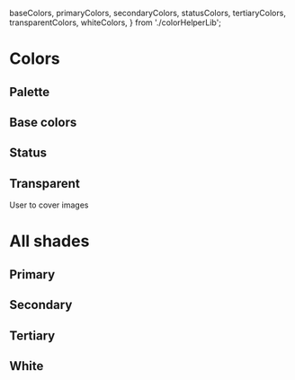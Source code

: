   baseColors,
  primaryColors,
  secondaryColors,
  statusColors,
  tertiaryColors,
  transparentColors,
  whiteColors,
} from './colorHelperLib';

<Meta of={stories} />

# Colors

## Palette

<Canvas>
  <Palette
    colors={[baseColors, primaryColors, secondaryColors, tertiaryColors, whiteColors, statusColors]}
  />
</Canvas>

## Base colors

<Canvas>
  <ColorHelper colors={baseColors} />
</Canvas>

## Status

<Canvas>
  <ColorHelper colors={statusColors} />
</Canvas>

## Transparent

User to cover images

<Canvas>
  <ColorHelper bg="image" colors={transparentColors} />
</Canvas>

# All shades

## Primary

<Canvas>
  <ColorHelper colors={primaryColors} />
</Canvas>

## Secondary

<Canvas>
  <ColorHelper colors={secondaryColors} />
</Canvas>

## Tertiary

<Canvas>
  <ColorHelper colors={tertiaryColors} />
</Canvas>

## White

<Canvas>
  <ColorHelper bg="dark" colors={whiteColors} />
</Canvas>
